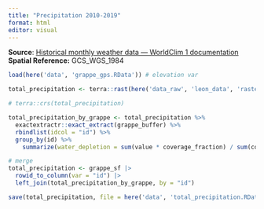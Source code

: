 ```yaml
---
title: "Precipitation 2010-2019"
format: html
editor: visual
---
```


**Source**: [Historical monthly weather data --- WorldClim 1 documentation](https://www.worldclim.org/data/monthlywth.html) **Spatial Reference:** GCS_WGS_1984

```r
load(here('data', 'grappe_gps.RData')) # elevation var

total_precipitation <- terra::rast(here('data_raw', 'leon_data', 'rasters', 'Total_precipitation.tif'))

# terra::crs(total_precipitation)

total_precipitation_by_grappe <- total_precipitation %>% 
  exactextractr::exact_extract(grappe_buffer) %>% 
  rbindlist(idcol = "id") %>% 
  group_by(id) %>% 
    summarize(water_depletion = sum(value * coverage_fraction) / sum(coverage_fraction))

# merge 
total_precipitation <- grappe_sf |> 
  rowid_to_column(var = "id") |> 
  left_join(total_precipitation_by_grappe, by = "id")

save(total_precipitation, file = here('data', 'total_precipitation.RData'))
  
```
